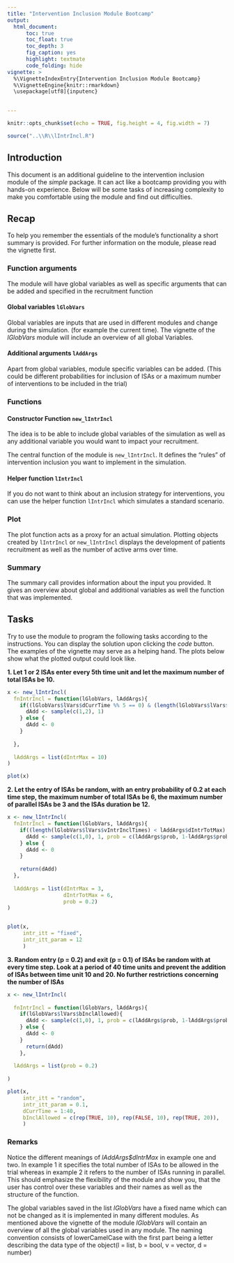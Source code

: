 ```yaml
---
title: "Intervention Inclusion Module Bootcamp"
output: 
  html_document:
      toc: true
      toc_float: true
      toc_depth: 3
      fig_caption: yes
      highlight: textmate
      code_folding: hide
vignette: >
  %\VignetteIndexEntry{Intervention Inclusion Module Bootcamp}
  %\VignetteEngine{knitr::rmarkdown}
  \usepackage[utf8]{inputenc}
  

---
```


```r
knitr::opts_chunk$set(echo = TRUE, fig.height = 4, fig.width = 7)

source("..\\R\\lIntrIncl.R")
```

## Introduction

This document is an additional guideline to the intervention inclusion module of the *simple* package. It can act like a bootcamp providing you with hands-on experience.
Below will be some tasks of increasing complexity to make you comfortable using the module and find out difficulties.


## Recap

To help you remember the essentials of the module's functionality a short summary is provided.
For further information on the module, please read the vignette first.



### Function arguments

The module will have global variables as well as specific arguments that can be added and specified in the recruitment function

#### Global variables `lGlobVars` 

Global variables are inputs that are used in different modules and change during the simulation. (for example the current time).
The vignette of the *lGlobVars* module will include an overview of all global Variables. 

#### Additional arguments `lAddArgs`

Apart from global variables, module specific variables can be added. (This could be different probabilities for inclusion of ISAs or a maximum number of interventions to be included in the trial)

### Functions

#### Constructor Function `new_lIntrIncl`
The idea is to be able to include global variables of the simulation as well as any additional variable you would want to impact your recruitment.

The central function of the module is `new_lIntrIncl`. It defines the "rules" of intervention inclusion you want to implement in the simulation.


#### Helper function `lIntrIncl`

If you do not want to think about an inclusion strategy for interventions, you can use the helper function `lIntrIncl` which simulates a standard scenario.


### Plot
The plot function acts as a proxy for an actual simulation.
Plotting objects created by `lIntrIncl` or `new_lIntrIncl`  displays the development of patients recruitment as well as the number of active arms over time.


### Summary

The summary call provides information about the input you provided. It gives an overview about global and additional variables as well the function that was implemented.




## Tasks

Try to use the module to program the following tasks according to the instructions. You can display the solution upon clicking the *code* button. The examples of the vignette may serve as a helping hand.
The plots below show what the plotted output could look like.

**1. Let 1 or 2 ISAs enter every 5th time unit and let the maximum number of total ISAs be 10.**

```r
x <- new_lIntrIncl(
  fnIntrIncl = function(lGlobVars, lAddArgs){
    if((lGlobVars$lVars$dCurrTime %% 5 == 0) & (length(lGlobVars$lVars$vIntrInclTimes) < lAddArgs$dIntrMax)){
      dAdd <- sample(c(1,2), 1)
    } else {
      dAdd <- 0
    }
      
  },
  
  lAddArgs = list(dIntrMax = 10)
)

plot(x)
```



**2. Let the entry of ISAs be random, with an entry probability of 0.2 at each time step, the maximum number of total ISAs be 6, the maximum number of parallel ISAs be 3 and the ISAs duration be 12.**

```r

x <- new_lIntrIncl(
  fnIntrIncl = function(lGlobVars, lAddArgs){
    if((length(lGlobVars$lVars$vIntrInclTimes) < lAddArgs$dIntrTotMax) & (lGlobVars$lVars$dActvIntr < lAddArgs$dIntrMax)){
      dAdd <- sample(c(1,0), 1, prob = c(lAddArgs$prob, 1-lAddArgs$prob))
    } else {
      dAdd <- 0
    }
    
    return(dAdd)
  },
  
  lAddArgs = list(dIntrMax = 3,
                  dIntrTotMax = 6,
                  prob = 0.2)
)


plot(x,
     intr_itt = "fixed",
     intr_itt_param = 12
     )

```

**3. Random entry (p = 0.2) and exit (p = 0.1) of ISAs be random with  at every time step. Look at a period of 40 time units and prevent the addition of ISAs between time unit 10 and 20. No further restrictions concerning the number of ISAs**

```r
x <- new_lIntrIncl(
  
  fnIntrIncl = function(lGlobVars, lAddArgs){
    if(lGlobVars$lVars$bInclAllowed){
      dAdd <- sample(c(1,0), 1, prob = c(lAddArgs$prob, 1-lAddArgs$prob))
    } else {
      dAdd <- 0
    }
      return(dAdd)
    },
  
  lAddArgs = list(prob = 0.2)
  
)

plot(x,
     intr_itt = "random",
     intr_itt_param = 0.1,
     dCurrTime = 1:40,
     bInclAllowed = c(rep(TRUE, 10), rep(FALSE, 10), rep(TRUE, 20)),
     )
```



### Remarks

Notice the different meanings of *lAddArgs$dIntrMax* in example one and two. In example 1 it specifies the total number of ISAs to be allowed in the trial whereas in example 2 it refers to the number of ISAs running in parallel. This should emphasize the flexibility of the module and show you, that the user has control over these variables and their names as well as the structure of the function. 

The global variables saved in the list *lGlobVars* have a fixed name which can not be changed as it is implemented in many different modules. As mentioned above the vignette of the module *lGlobVars* will contain an overview of all the global variables used in any module. The naming convention consists of lowerCamelCase with the first part being a letter describing the data type of the object(l = list, b = bool, v = vector, d = number)
